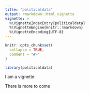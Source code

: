 ```yaml
---
title: "politicaldata"
output: rmarkdown::html_vignette
vignette: >
  %\VignetteIndexEntry{politicaldata}
  %\VignetteEngine{knitr::rmarkdown}
  %\VignetteEncoding{UTF-8}
---
```


```r
knitr::opts_chunk$set(
  collapse = TRUE,
  comment = "#>"
)
```


```r
library(politicaldata)
```

I am a vignette

There is more to come
